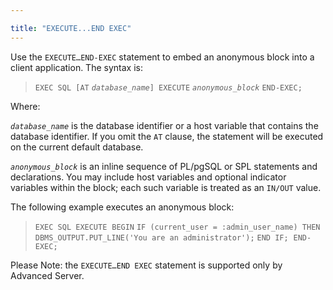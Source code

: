 ---

title: "EXECUTE...END EXEC"
---

<div id="execute_end_exec" class="registered_link"></div>

Use the `EXECUTE…END-EXEC` statement to embed an anonymous block into a client application. The syntax is:

> `EXEC SQL [AT` *`database_name`*`] EXECUTE` *`anonymous_block`* `END-EXEC;`

Where:

*`database_name`* is the database identifier or a host variable that contains the database identifier. If you omit the `AT` clause, the statement will be executed on the current default database.

*`anonymous_block`* is an inline sequence of PL/pgSQL or SPL statements and declarations. You may include host variables and optional indicator variables within the block; each such variable is treated as an `IN/OUT` value.

The following example executes an anonymous block:

> `EXEC SQL EXECUTE` 
>   `BEGIN`
>     `IF (current_user = :admin_user_name) THEN`
>       `DBMS_OUTPUT.PUT_LINE('You are an administrator');`
>     `END IF;` 
> `END-EXEC;`

Please Note: the `EXECUTE…END EXEC` statement is supported only by Advanced Server.